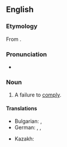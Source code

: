 ==English==

===Etymology===
From {{prefix|en|non|compliance}}.

===Pronunciation===
* {{rhymes|en|aɪəns}}

===Noun===
{{en-noun|~}}

# A failure to [[comply]].

====Translations====
{{trans-top|failure to comply}}
* Bulgarian: {{t+|bg|неподчинение|n}}, {{t|bg|несъобразяване|n}}
* German: {{t+|de|Nichtbeachtung}}, {{t|de|Nichteinhaltung}}, {{t+|de|Nichterfüllung}}
{{trans-mid}}
* Kazakh: {{t|kk|сақтамау}}
{{trans-bottom}}